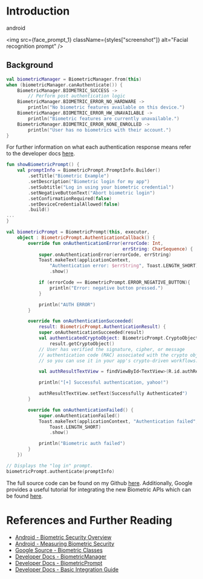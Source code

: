 


<div className={styles["blogBody"]}>

# Introduction
android

<img src={face_prompt_1} className={styles["screenshot"]} alt="Facial recognition prompt" />

## Background

```kotlin
val biometricManager = BiometricManager.from(this)
when (biometricManager.canAuthenticate()) {
    BiometricManager.BIOMETRIC_SUCCESS ->
        // Perform post authentication logic
    BiometricManager.BIOMETRIC_ERROR_NO_HARDWARE ->
        println("No biometric features available on this device.")
    BiometricManager.BIOMETRIC_ERROR_HW_UNAVAILABLE ->
        println("Biometric features are currently unavailable.")
    BiometricManager.BIOMETRIC_ERROR_NONE_ENROLLED ->
        println("User has no biometrics with their account.")
}
```

For further information on what each authentication response means refer to the developer docs [here](https://developer.android.com/reference/androidx/biometric/BiometricManager.html#constants_1).


```kotlin
fun showBiometricPrompt() {
    val promptInfo = BiometricPrompt.PromptInfo.Builder()
        .setTitle("Biometric Example")
        .setDescription("Biometric login for my app")
        .setSubtitle("Log in using your biometric credential")
        .setNegativeButtonText("Abort biometric login")
        .setConfirmationRequired(false)
        .setDeviceCredentialAllowed(false)
        .build()
...
}
```


```kotlin
val biometricPrompt = BiometricPrompt(this, executor,
    object : BiometricPrompt.AuthenticationCallback() {
        override fun onAuthenticationError(errorCode: Int,
                                           errString: CharSequence) {
            super.onAuthenticationError(errorCode, errString)
            Toast.makeText(applicationContext,
                "Authentication error: $errString", Toast.LENGTH_SHORT)
                .show()

            if (errorCode == BiometricPrompt.ERROR_NEGATIVE_BUTTON){
                println("Error: negative button pressed.")
            }

            println("AUTH ERROR")
        }

        override fun onAuthenticationSucceeded(
            result: BiometricPrompt.AuthenticationResult) {
            super.onAuthenticationSucceeded(result)
            val authenticatedCryptoObject: BiometricPrompt.CryptoObject? =
                result.getCryptoObject()
            // User has verified the signature, cipher, or message
            // authentication code (MAC) associated with the crypto object,
            // so you can use it in your app's crypto-driven workflows.

            val authResultTextView = findViewById<TextView>(R.id.authResultTextView)

            println("[+] Successful authentication, yahoo!")

            authResultTextView.setText(Successfully Authenticated")
        }

        override fun onAuthenticationFailed() {
            super.onAuthenticationFailed()
            Toast.makeText(applicationContext, "Authentication failed",
                Toast.LENGTH_SHORT)
                .show()

            println("Biometric auth failed")
        }
    })

// Displays the "log in" prompt.
biometricPrompt.authenticate(promptInfo)

```


The full source code can be found on my Github [here](https://github.com/arbitraryrw/biometric-prompt-demo/). Additionally, Google provides a useful tutorial for integrating the new Biometric APIs which can be found [here](https://developer.android.com/training/sign-in/biometric-auth).

# References and Further Reading
- [Android - Biometric Security Overview](https://source.android.com/security/biometric)
- [Android - Measuring Biometric Security](https://source.android.com/security/biometric/measure#metrics)
- [Google Source - Biometric Classes](https://android.googlesource.com/platform/frameworks/base/+/master/core/java/android/hardware/biometrics)
- [Developer Docs - BiometricManager](https://developer.android.com/reference/androidx/biometric/BiometricManager)
- [Developer Docs - BiometricPrompt](https://developer.android.com/reference/android/hardware/biometrics/BiometricPrompt)
- [Developer Docs - Basic Integration Guide](https://developer.android.com/training/sign-in/biometric-auth)

</div>
